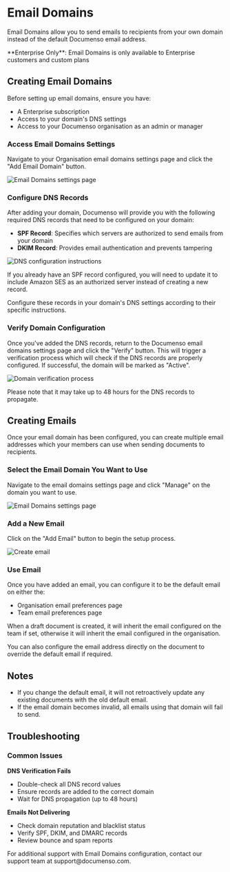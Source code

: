 
# Email Domains

Email Domains allow you to send emails to recipients from your own domain instead of the default Documenso email address.

<Callout type="info">
  **Enterprise Only**: Email Domains is only available to Enterprise customers and custom plans
</Callout>

## Creating Email Domains

Before setting up email domains, ensure you have:

- A Enterprise subscription
- Access to your domain's DNS settings
- Access to your Documenso organisation as an admin or manager

<Steps>

### Access Email Domains Settings

Navigate to your Organisation email domains settings page and click the "Add Email Domain" button.

![Email Domains settings page](/email-domains/email-domains-settings-page.webp)

### Configure DNS Records

After adding your domain, Documenso will provide you with the following required DNS records that need to be configured on your domain:

- **SPF Record**: Specifies which servers are authorized to send emails from your domain
- **DKIM Record**: Provides email authentication and prevents tampering

![DNS configuration instructions](/email-domains/email-domains-record.webp)

<Callout type="info">
  If you already have an SPF record configured, you will need to update it to include Amazon SES as
  an authorized server instead of creating a new record.
</Callout>

Configure these records in your domain's DNS settings according to their specific instructions.

### Verify Domain Configuration

Once you've added the DNS records, return to the Documenso email domains settings page and click the "Verify" button.
This will trigger a verification process which will check if the DNS records are properly configured. If successful, the domain will be marked as "Active".

![Domain verification process](/email-domains/email-domain-sync.webp)

<Callout type="info">
  Please note that it may take up to 48 hours for the DNS records to propagate.
</Callout>

</Steps>

## Creating Emails

Once your email domain has been configured, you can create multiple email addresses which your members can use when sending documents to recipients.

<Steps>

### Select the Email Domain You Want to Use

Navigate to the email domains settings page and click "Manage" on the domain you want to use.

![Email Domains settings page](/email-domains/email-domains-manage.webp)

### Add a New Email

Click on the "Add Email" button to begin the setup process.

![Create email](/email-domains/email-domains-manage-create-email.webp)

### Use Email

Once you have added an email, you can configure it to be the default email on either the:

- Organisation email preferences page
- Team email preferences page

When a draft document is created, it will inherit the email configured on the team if set, otherwise it will inherit the email configured in the organisation.

You can also configure the email address directly on the document to override the default email if required.

</Steps>

## Notes

- If you change the default email, it will not retroactively update any existing documents with the old default email.
- If the email domain becomes invalid, all emails using that domain will fail to send.

## Troubleshooting

### Common Issues

**DNS Verification Fails**

- Double-check all DNS record values
- Ensure records are added to the correct domain
- Wait for DNS propagation (up to 48 hours)

**Emails Not Delivering**

- Check domain reputation and blacklist status
- Verify SPF, DKIM, and DMARC records
- Review bounce and spam reports

<Callout type="info">
  For additional support with Email Domains configuration, contact our support team at
  support@documenso.com.
</Callout>
